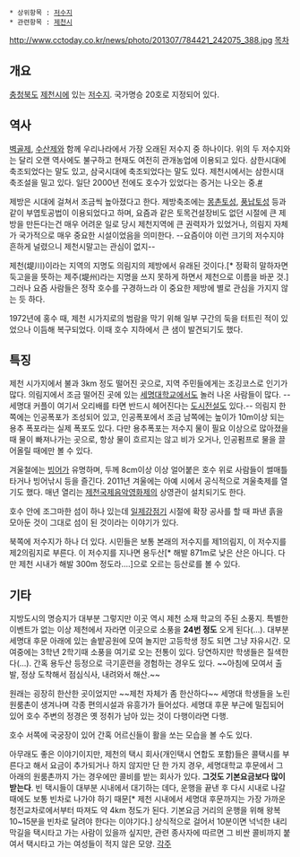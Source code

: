  * 상위항목 : [[저수지]]
 * 관련항목 : [[제천시]]

http://www.cctoday.co.kr/news/photo/201307/784421_242075_388.jpg
[[목차]]
== 개요 ==
[[충청북도]] [[제천시]]에 있는 [[저수지]]. 국가명승 20호로 지정되어 있다.

== 역사 ==
[[벽골제]], [[수산제]]와 함께 우리나라에서 가장 오래된 저수지 중 하나이다. 위의 두 저수지와는 달리 오랜 역사에도 불구하고 현재도 여전히 관개농업에 이용되고 있다.
삼한시대에 축조되었다는 말도 있고, 삼국시대에 축조되었다는 말도 있다. 제천시에서는 삼한시대 축조설을 밀고 있다. 일단 2000년 전에도 호수가 있었다는 증거는 나오는 중.[http://news.naver.com/main/read.nhn?mode=LSD&mid=sec&sid1=103&oid=214&aid=0000110012 #]

제방은 시대에 걸쳐서 조금씩 높아졌다고 한다. 제방축조에는 [[몽촌토성]], [[풍납토성]] 등과 같이 부엽토공법이 이용되었다고 하며, 요즘과 같은 토목건설장비도 없던 시절에 큰 제방을 만든다는건 매우 어려운 일로 당시 제천지역에 큰 권력자가 있었거나, 의림지 자체가 국가적으로 매우 중요한 시설이었음을 의미한다. --요즘이야 이런 크기의 저수지야 흔하게 널렸으니 제천시말고는 관심이 없지--

제천(堤川)이라는 지역의 지명도 의림지의 제방에서 유래된 것이다.[* 정확히 말하자면 둑고을을 뜻하는 제주(堤州)라는 지명을 쓰지 못하게 하면서 제천으로 이름을 바꾼 것.] 그러나 요즘 사람들은 정작 호수를 구경하느라 이 중요한 제방에 별로 관심을 가지지 않는 듯 하다. 

1972년에 홍수 때, 제천 시가지로의 범람을 막기 위해 일부 구간의 둑을 터트린 적이 있었으나 이듬해 복구되었다. 이때 호수 지하에서 큰 샘이 발견되기도 했다.

== 특징 ==
제천 시가지에서 불과 3km 정도 떨어진 곳으로, 지역 주민들에게는 조깅코스로 인기가 많다. 의림지에서 조금 떨어진 곳에 있는 [[세명대학교]]에서도 놀러 나온 사람들이 많다. --세명대 커플이 여기서 오리배를 타면 반드시 헤어진다는 [[도시전설]]도 있다.--
의림지 한쪽에는 인공폭포가 조성되어 있고, 인공폭포에서 조금 남쪽에는 높이가 10m이상 되는 용추 폭포라는 실제 폭포도 있다. 다만 용추폭포는 저수지 물이 필요 이상으로 많아졌을때 물이 빠져나가는 곳으로, 항상 물이 흐르지는 않고 비가 오거나, 인공펌프로 물을 끌어올릴 때에만 볼 수 있다.

겨울철에는 [[빙어]]가 유명하며, 두께 8cm이상 이상 얼어붙은 호수 위로 사람들이 썰매틀 타거나 빙어낚시 등을 즐긴다. 2011년 겨울에는 아예 시에서 공식적으로 겨울축제를 열기도 했다.
매년 열리는 [[제천국제음악영화제]]의 상영관이 설치되기도 한다.

호수 안에 조그마한 섬이 하나 있는데 [[일제강점기]] 시절에 확장 공사를 할 때 파낸 흙을 모아둔 것이 그대로 섬이 된 것이라는 이야기가 있다.

북쪽에 저수지가 하나 더 있다. 시민들은 보통 본래의 저수지를 제1의림지, 이 저수지를 제2의림지로 부른다. 이 저수지를 지나면 용두산[* 해발 871m로 낮은 산은 아니다. 다만 제천 시내가 해발 300m 정도라….]으로 오르는 등산로를 볼 수 있다.

== 기타 ==
지방도시의 명승지가 대부분 그렇지만 이곳 역시 제천 소재 학교의 주된 소풍지. 특별한 이벤트가 없는 이상 제천에서 자라면 이곳으로 소풍을 '''24번 정도''' 오게 된다(…). 대부분 세명대 후문 아래에 있는 솔밭공원에 모여 놀지만 고등학생 정도 되면 그냥 자유시간. 모 여중에는 3학년 2학기때 소풍을 여기로 오는 전통이 있다. 당연하지만 학생들은 질색한다(...). 간혹 용두산 등정으로 극기훈련을 경험하는 경우도 있다. ~~아침에 모여서 출발, 정상 도착해서 점심식사, 내려와서 해산.~~

원래는 굉장히 한산한 곳이었지만 ~~제천 자체가 좀 한산하다~~ 세명대 학생들을 노린 원룸촌이 생겨나며 각종 편의시설과 유흥가가 들어섰다. 세명대 후문 부근에 밀집되어 있어 호수 주변의 정경은 옛 정취가 남아 있는 것이 다행이라면 다행.

호수 서쪽에 국궁장이 있어 간혹 어르신들이 활을 쏘는 모습을 볼 수도 있다.

아무래도 좋은 이야기이지만, 제천의 택시 회사(개인택시 연합도 포함)들은 콜택시를 부른다고 해서 요금이 추가되거나 하지 않지만 단 한 가지 경우, 세명대학교 후문에서 그 아래의 원룸촌까지 가는 경우에만 콜비를 받는 회사가 있다. '''그것도 기본요금보다 많이 받는다'''. 빈 택시들이 대부분 시내에서 대기하는 데다, 운행을 끝낸 후 다시 시내로 나갈 때에도 보통 빈차로 나가야 하기 때문[* 제천 시내에서 세명대 후문까지는 가장 가까운 청전교차로에서부터 따져도 약 4km 정도가 된다. 기본요금 거리의 운행을 위해 왕복 10~15분을 빈차로 달려야 한다는 이야기다.] 상식적으로 걸어서 10분이면 넉넉한 내리막길을 택시타고 가는 사람이 있을까 싶지만, 관련 종사자에 따르면 그 비싼 콜비까지 붙여서 택시타고 가는 여성들이 적지 않은 모양.
[[각주]]
